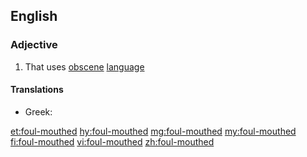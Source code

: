 ==English==

===Adjective===
{{en-adj|head=[[foul]]-[[mouth]]ed}}

# That uses [[obscene]] [[language]]

====Translations====
{{trans-top|of a user of bad language}}
* Greek: {{t+|el|αθυρόστομος}}
{{trans-mid}}
{{trans-bottom}}

[[et:foul-mouthed]]
[[hy:foul-mouthed]]
[[mg:foul-mouthed]]
[[my:foul-mouthed]]
[[fi:foul-mouthed]]
[[vi:foul-mouthed]]
[[zh:foul-mouthed]]